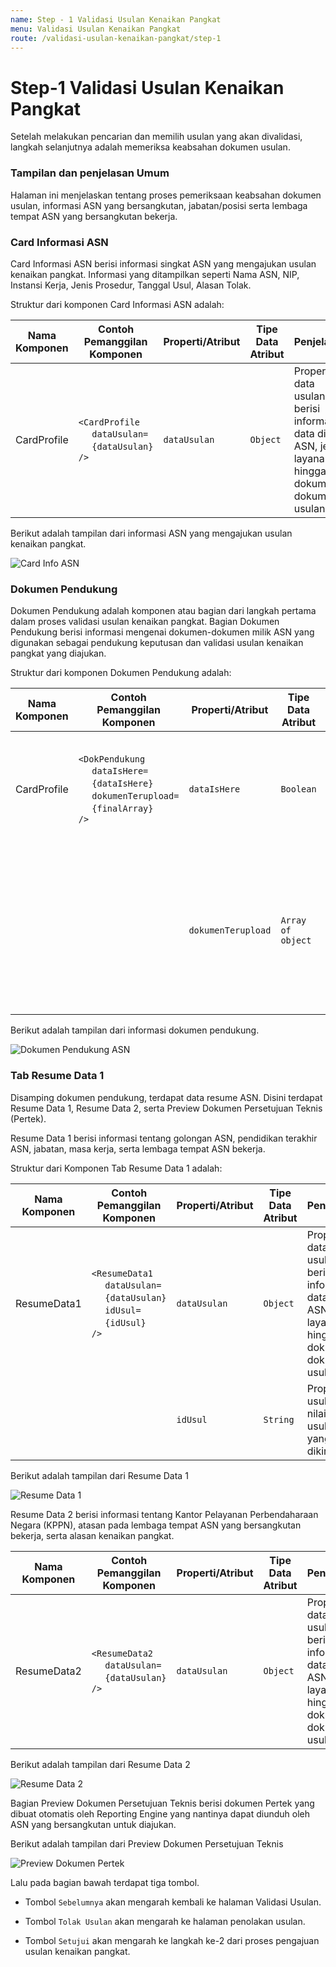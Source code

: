 ```yaml
---
name: Step - 1 Validasi Usulan Kenaikan Pangkat
menu: Validasi Usulan Kenaikan Pangkat
route: /validasi-usulan-kenaikan-pangkat/step-1
---
```


# Step-1 Validasi Usulan Kenaikan Pangkat

Setelah melakukan pencarian dan memilih usulan yang akan divalidasi, langkah selanjutnya adalah
memeriksa keabsahan dokumen usulan.

### Tampilan dan penjelasan Umum

Halaman ini menjelaskan tentang proses pemeriksaan keabsahan dokumen
usulan, informasi ASN yang bersangkutan, jabatan/posisi serta
lembaga tempat ASN yang bersangkutan bekerja.

### Card Informasi ASN

Card Informasi ASN berisi informasi singkat ASN yang mengajukan
usulan kenaikan pangkat. Informasi yang ditampilkan seperti
Nama ASN, NIP, Instansi Kerja, Jenis Prosedur, Tanggal Usul,
Alasan Tolak.

Struktur dari komponen Card Informasi ASN adalah:

| Nama Komponen | Contoh Pemanggilan <br/> Komponen                                                                                              | Properti/Atribut | Tipe Data <br/> Atribut | Penjelasan                                                                                                    |
| ------------- | ------------------------------------------------------------------------------------------------------------------------------ | ---------------- | ----------------------- | ------------------------------------------------------------------------------------------------------------- |
| CardProfile   | `<CardProfile` <br/> &nbsp;&nbsp;&nbsp;&nbsp;&nbsp;`dataUsulan=` <br/> &nbsp;&nbsp;&nbsp;&nbsp;&nbsp;`{dataUsulan}` <br/> `/>` | `dataUsulan`     | `Object`                | Properti data usulan berisi informasi <br/> data diri ASN, jenis layanan, <br/> hingga dokumen-dokumen usulan |

Berikut adalah tampilan dari informasi ASN yang mengajukan usulan
kenaikan pangkat.

![Card Info ASN](../../src/img/Step-1_CardProfile.png)

### Dokumen Pendukung

Dokumen Pendukung adalah komponen atau bagian dari
langkah pertama dalam proses validasi usulan kenaikan pangkat.
Bagian Dokumen Pendukung berisi informasi mengenai
dokumen-dokumen milik ASN yang digunakan sebagai
pendukung keputusan dan validasi usulan kenaikan pangkat
yang diajukan.

Struktur dari komponen Dokumen Pendukung adalah:

| Nama Komponen | Contoh Pemanggilan <br/> Komponen                                                                                                                                                                                                          | Properti/Atribut   | Tipe Data <br/> Atribut | Penjelasan                                                                                                                                                                                               |
| ------------- | ------------------------------------------------------------------------------------------------------------------------------------------------------------------------------------------------------------------------------------------ | ------------------ | ----------------------- | -------------------------------------------------------------------------------------------------------------------------------------------------------------------------------------------------------- |
| CardProfile   | `<DokPendukung` <br/> &nbsp;&nbsp;&nbsp;&nbsp;&nbsp;`dataIsHere=` <br/> &nbsp;&nbsp;&nbsp;&nbsp;&nbsp;`{dataIsHere}` <br/> &nbsp;&nbsp;&nbsp;&nbsp;&nbsp;`dokumenTerupload=` <br/> &nbsp;&nbsp;&nbsp;&nbsp;&nbsp;`{finalArray}` <br/> `/>` | `dataIsHere`       | `Boolean`               | dataIsHere bertipe <br/> boolean yang berguna <br/> untuk memeriksa apakah ASN <br/> yang mengajukan usulan <br/> memiliki dokumen pendukung.                                                            |
|               |                                                                                                                                                                                                                                            | `dokumenTerupload` | `Array of object`       | dokumenTerupload <br/> bertipe array of object <br/> yang berisi data <br/> dokumen-dokumen <br/>pendukung yang <br/> dilampirkan oleh ASN <br/> yang melakukan pengajuan <br/> usulan kenaikan pangkat. |

Berikut adalah tampilan dari informasi dokumen pendukung.

![Dokumen Pendukung ASN](../../src/img/Step-1_DokumenPendukung.png)

### Tab Resume Data 1

Disamping dokumen pendukung, terdapat data resume ASN.
Disini terdapat Resume Data 1, Resume Data 2, serta Preview
Dokumen Persetujuan Teknis (Pertek).

Resume Data 1 berisi informasi tentang golongan ASN,
pendidikan terakhir ASN,
jabatan, masa kerja, serta lembaga tempat ASN
bekerja.

Struktur dari Komponen Tab Resume Data 1 adalah:

| Nama Komponen | Contoh Pemanggilan <br/> Komponen                                                                                                                                                                                           | Properti/Atribut | Tipe Data <br/> Atribut | Penjelasan                                                                                                    |
| ------------- | --------------------------------------------------------------------------------------------------------------------------------------------------------------------------------------------------------------------------- | ---------------- | ----------------------- | ------------------------------------------------------------------------------------------------------------- |
| ResumeData1   | `<ResumeData1` <br/> &nbsp;&nbsp;&nbsp;&nbsp;&nbsp;`dataUsulan=` <br/> &nbsp;&nbsp;&nbsp;&nbsp;&nbsp;`{dataUsulan}` <br/> &nbsp;&nbsp;&nbsp;&nbsp;&nbsp;`idUsul=` <br/> &nbsp;&nbsp;&nbsp;&nbsp;&nbsp;`{idUsul}` <br/> `/>` | `dataUsulan`     | `Object`                | Properti data usulan berisi informasi <br/> data diri ASN, jenis layanan, <br/> hingga dokumen-dokumen usulan |
|               |                                                                                                                                                                                                                             | `idUsul`         | `String`                | Properti id usul berisi nilai id dari usulan yang dikirim.                                                    |

Berikut adalah tampilan dari Resume Data 1

![Resume Data 1](../../src/img/Step-1_ResumeData1.png)

Resume Data 2 berisi informasi tentang
Kantor Pelayanan Perbendaharaan Negara (KPPN),
atasan pada lembaga tempat ASN yang bersangkutan bekerja, serta
alasan kenaikan pangkat.

| Nama Komponen | Contoh Pemanggilan <br/> Komponen                                                                                              | Properti/Atribut | Tipe Data <br/> Atribut | Penjelasan                                                                                                    |
| ------------- | ------------------------------------------------------------------------------------------------------------------------------ | ---------------- | ----------------------- | ------------------------------------------------------------------------------------------------------------- |
| ResumeData2   | `<ResumeData2` <br/> &nbsp;&nbsp;&nbsp;&nbsp;&nbsp;`dataUsulan=` <br/> &nbsp;&nbsp;&nbsp;&nbsp;&nbsp;`{dataUsulan}` <br/> `/>` | `dataUsulan`     | `Object`                | Properti data usulan berisi informasi <br/> data diri ASN, jenis layanan, <br/> hingga dokumen-dokumen usulan |

Berikut adalah tampilan dari Resume Data 2

![Resume Data 2](../../src/img/Step-1_ResumeData2.png)

Bagian Preview Dokumen Persetujuan Teknis berisi dokumen
Pertek yang dibuat otomatis oleh Reporting Engine yang
nantinya dapat diunduh oleh ASN yang bersangkutan untuk diajukan.

Berikut adalah tampilan dari Preview Dokumen Persetujuan Teknis

![Preview Dokumen Pertek](../../src/img/Step-1_PreviewDokumenPertek.png)

Lalu pada bagian bawah terdapat tiga tombol.

- Tombol `Sebelumnya` akan mengarah kembali ke halaman
  Validasi Usulan.

- Tombol `Tolak Usulan` akan mengarah ke halaman penolakan
  usulan.

- Tombol `Setujui` akan mengarah ke langkah ke-2 dari proses
  pengajuan usulan kenaikan pangkat.

